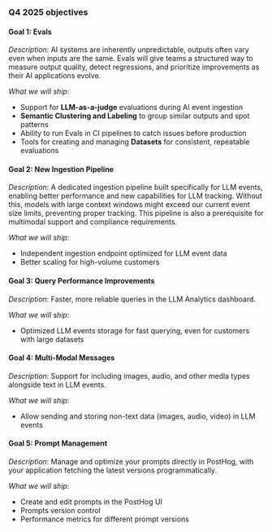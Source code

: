 ### Q4 2025 objectives

#### Goal 1: Evals

*Description*: AI systems are inherently unpredictable, outputs often vary even when inputs are the same. Evals will give teams a structured way to measure output quality, detect regressions, and prioritize improvements as their AI applications evolve.

*What we will ship*:
- Support for **LLM-as-a-judge** evaluations during AI event ingestion
- **Semantic Clustering and Labeling** to group similar outputs and spot patterns
- Ability to run Evals in CI pipelines to catch issues before production
- Tools for creating and managing **Datasets** for consistent, repeatable evaluations

#### Goal 2: New Ingestion Pipeline

*Description*: A dedicated ingestion pipeline built specifically for LLM events, enabling better performance and new capabilities for LLM tracking. Without this, models with large context windows might exceed our current event size limits, preventing proper tracking. This pipeline is also a prerequisite for multimodal support and compliance requirements.

*What we will ship*:
- Independent ingestion endpoint optimized for LLM event data
- Better scaling for high-volume customers

#### Goal 3: Query Performance Improvements

*Description*: Faster, more reliable queries in the LLM Analytics dashboard.

*What we will ship*:
- Optimized LLM events storage for fast querying, even for customers with large datasets

#### Goal 4: Multi-Modal Messages

*Description*: Support for including images, audio, and other media types alongside text in LLM events.

*What we will ship*:
- Allow sending and storing non-text data (images, audio, video) in LLM events

#### Goal 5: Prompt Management

*Description*: Manage and optimize your prompts directly in PostHog, with your application fetching the latest versions programmatically.

*What we will ship*:
- Create and edit prompts in the PostHog UI
- Prompts version control
- Performance metrics for different prompt versions
